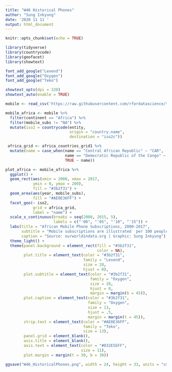 ```yaml
---
title: "W46 Historical Phones"
author: "Sung Inkyung"
date: '2020 11 11 '
output: html_document
---
```


```r
knitr::opts_chunk$set(echo = TRUE)
```

```r
library(tidyverse)
library(countrycode)
library(geofacet)
library(showtext)

font_add_google("Lexend")
font_add_google("Oxygen")
font_add_google("Teko")

showtext_opts(dpi = 320)
showtext_auto(enable = TRUE)
```


```r
mobile <- read_csv('https://raw.githubusercontent.com/rfordatascience/tidytuesday/master/data/2020/2020-11-10/mobile.csv')

```


```r
mobile_africa <- mobile %>% 
  filter(continent == "Africa") %>% 
  filter(mobile_subs != "NA") %>%
  mutate(iso2 = countrycode(entity, 
                            origin = "country.name",
                            destination = "iso2c"))

 africa_grid <- africa_countries_grid1 %>% 
  mutate(name = case_when(name == "Central African Republic" ~ "CAR",
                          name == "Democratic Republic of the Congo" ~ "DRC",
                          TRUE ~ name))
```


```r
plot_africa <- mobile_africa %>% 
  ggplot() +
  geom_rect(aes(xmin = 2000, xmax = 2017,
            ymin = 0, ymax = 200),
            fill = "#3b2f31") +
  geom_area(aes(year, mobile_subs),
            fill = "#AE0E36FF") +
  facet_geo(~ iso2, 
            grid = africa_grid,
            label = "name") +
  scale_x_continuous(breaks = seq(2000, 2015, 5),
                     labels = c("'00", "'05", "'10", "'15")) +
  labs(title = "African Mobile Phone Subscriptions, 2000-2017",
       subtitle = "Mobile subscriptions are illustrated  per 100 people across countries in Africa\nAn abreviation of Central African Republic is CAR\nDRC is for Democratic Republic of the Congo",
       caption = "Source: ourworldindata.org | Graphic: Sung Inkyung") +
  theme_light() +
  theme(panel.background = element_rect(fill = "#3b2f31",
                                        color = NA),
        plot.title = element_text(color = "#3b2f31",
                                  family = "Lexend",
                                  size = 28,
                                  hjust = 0),
        plot.subtitle = element_text(color = "#3b2f31",
                                     family = "Oxygen",
                                     size = 20,
                                     hjust = 0,
                                     margin = margin(b = 45)),
        plot.caption = element_text(color = "#3b2f31",
                                    family = "Oxygen",
                                    size = 13,
                                    hjust = .5,
                                    margin = margin(t = 45)),
        strip.text = element_text(color = "#AE0E36FF",
                                  family = "Teko",
                                  size = 13),
        panel.grid = element_blank(),
        axis.title = element_blank(),
        axis.text = element_text(color = "#D32E5EFF",
                                 size = 11),
        plot.margin = margin(t = 30, b = 30)) 

ggsave("W46_HistoricalPhones.png", width = 24, height = 33, units = "cm")
  
```

